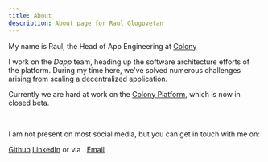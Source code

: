 ```yaml
---
title: About
description: About page for Raul Glogovetan
---
```


My name is Raul, the Head of App Engineering at [Colony](https://colony.io)

I work on the _Dapp_ team, heading up the software architecture efforts of the platform. During my time here, we've solved numerous challenges arising from scaling a decentralized application.

Currently we are hard at work on the [Colony Platform](https://app.colony.io/), which is now in closed beta.

&nbsp;

I am not present on most social media, but you can get in touch with me on:

<span className="mr-2">[Github](https://github.com/rdig)</span>
<span className="mr-2">[LinkedIn](https://www.linkedin.com/)</span>
or via &nbsp; <span>[Email](mailto:hello@glogovetan.com)</span>
